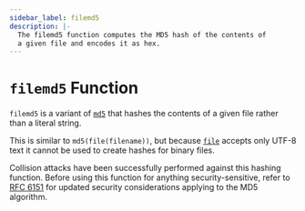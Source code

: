 ```yaml
---
sidebar_label: filemd5
description: |-
  The filemd5 function computes the MD5 hash of the contents of
  a given file and encodes it as hex.
---
```


# `filemd5` Function

`filemd5` is a variant of [`md5`](/docs/language/functions/md5)
that hashes the contents of a given file rather than a literal string.

This is similar to `md5(file(filename))`, but
because [`file`](/docs/language/functions/file) accepts only UTF-8 text it cannot be used to
create hashes for binary files.

Collision attacks have been successfully performed against this hashing
function. Before using this function for anything security-sensitive, refer to
[RFC 6151](https://tools.ietf.org/html/rfc6151) for updated security
considerations applying to the MD5 algorithm.
